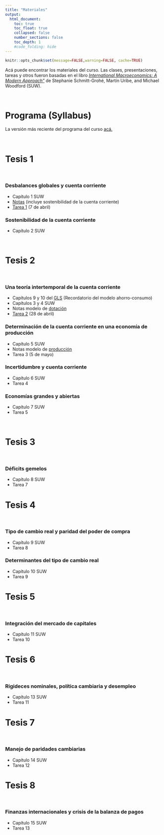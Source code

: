 ```yaml
---
title: "Materiales"
output:
  html_document:
    toc: true
    toc_float: true
    collapsed: false
    number_sections: false
    toc_depth: 1
    #code_folding: hide
---
```


```r
knitr::opts_chunk$set(message=FALSE,warning=FALSE, cache=TRUE)
```

Acá puede encontrar los materiales del curso. Las clases, presentaciones, tareas y otros fueron basadas en el libro [*International Macroeconomics: A Modern Approach"*](https://press.princeton.edu/books/hardcover/9780691170640/international-macroeconomics) de Stephanie Schmitt-Grohé, Martín Uribe, and Michael Woodford (SUW).

<br>

# Programa (Syllabus)

La versión más reciente del programa del curso [acá.](materials/MacroInternacional_I22.pdf)

<br>

# Tesis 1

<br>

### Desbalances globales y cuenta corriente

* Capítulo 1 SUW
* [Notas](materials/Tesis_1.pdf) (incluye sostenibilidad de la cuenta corriente)
* [Tarea 1](materials/Tarea_1.pdf) (7 de abril)

### Sostenibilidad de la cuenta corriente

* Capítulo 2 SUW

<br>

# Tesis 2 

<br>

### Una teoría intertemporal de la cuenta corriente

* Capítulos 9 y 10 del [GLS](https://www3.nd.edu/~esims1/GLS_may_2021.pdf) (Recordatorio del modelo ahorro-consumo)
* Capítulos 3 y 4 SUW
* Notas modelo de [dotación](materials/Determinacion_dotacion.pdf)
* [Tarea 2](materials/Tarea_2.pdf) (28 de abril)


### Determinación de la cuenta corriente en una economía de producción

* Capítulo 5 SUW
* Notas modelo de [producción](materials/Determinacion_produccion.pdf)
* Tarea 3 (5 de mayo)

### Incertidumbre y cuenta corriente

* Capítulo 6 SUW
* Tarea 4

### Economías grandes y abiertas

* Capítulo 7 SUW
* Tarea 5

<br>

# Tesis 3 

<br>

### Déficits gemelos

* Capítulo 8 SUW
* Tarea 7

# Tesis 4 

<br>

### Tipo de cambio real y paridad del poder de compra


* Capítulo 9 SUW
* Tarea 8

### Determinantes del tipo de cambio real

* Capítulo 10 SUW
* Tarea 9

# Tesis 5  

<br>

### Integración del mercado de capitales

* Capítulo 11 SUW
* Tarea 10

# Tesis 6 

<br>

### Rigideces nominales, política cambiaria y desempleo 

* Capítulo 13 SUW
* Tarea 11

# Tesis 7 

<br>

### Manejo de paridades cambiarias

* Capítulo 14 SUW
* Tarea 12

# Tesis 8 

<br>

### Finanzas internacionales y crisis de la balanza de pagos

* Capítulo 15 SUW
* Tarea 13
